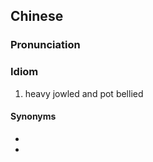 {{also|脑满肠肥}}
==Chinese==
{{zh-forms|s=脑满肠肥}}

===Pronunciation===
{{zh-pron
|m=nǎo mǎn cháng féi
|cat=id
}}

===Idiom===
{{zh-idiom}}

# heavy jowled and pot bellied

====Synonyms====
* {{zh-l|腸肥腦滿}}
* {{zh-l|大腹便便}}
